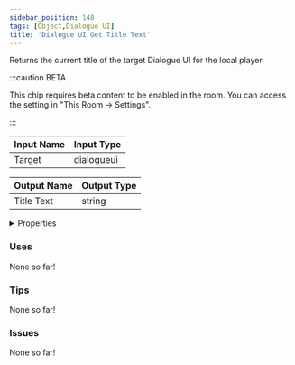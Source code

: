 ```yaml
---
sidebar_position: 148
tags: [Object,Dialogue UI]
title: 'Dialogue UI Get Title Text'
---
```


Returns the current title of the target Dialogue UI for the local player.

:::caution BETA

This chip requires beta content to be enabled in the room. You can access the setting in "This Room -> Settings".

:::

<IChip uuid="17a13c0d-f5c0-4806-b6ee-1af03eb81bdb"/>

| Input Name | Input Type |
|-----------|-----------|
| Target | dialogueui |

| Output Name | Output Type |
|-----------|-----------|
| Title Text | string |


<details>
  <summary>Properties</summary>
  <div>
    <div>
    <table>
      <thead>
        <tr>
          <th>Is beta required?</th>
          <th>Yes</th>
        </tr>
        <tr>
          <th>Is this chip a trolling risk?</th>
          <th>No</th>
        </tr>
        <tr>
          <th>Is this chip a role assignment risk?</th>
          <th>No</th>
        </tr>
        <tr>
          <th>Chip UUID</th>
          <th>17a13c0d-f5c0-4806-b6ee-1af03eb81bdb</th>
        </tr>
        <tr>
          <th>Room availability</th>
          <th>Available everywhere</th>
        </tr>
      </thead>
    </table>
    </div>
  </div>
</details>

### Uses

None so far!

### Tips

None so far!

### Issues

None so far!